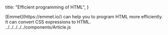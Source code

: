 
  title: "Efficient programming of HTML",
}

<Article title="Efficient programming of HTML">
  [Emmet](https://emmet.io/) can help you to program HTML more efficiently. It can convert CSS expressions to HTML.

</Article>
../../../../../components/Article.js
